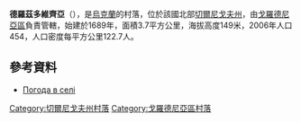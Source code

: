 {{coord|51|57|49|N|31|25|33|E|scale:100000|display=title}}

'''德羅茲多維齊亞'''（{{lang-uk|Дроздовиця}}），是[[烏克蘭|烏克蘭]]的村落，位於該國北部[[切爾尼戈夫州|切爾尼戈夫州]]，由[[戈羅德尼亞區|戈羅德尼亞區]]負責管轄，始建於1689年，面積3.7平方公里，海拔高度149米，2006年人口454，人口密度每平方公里122.7人。

==參考資料==
*[http://weather.in.ua/ua/chernigovskaja/7282 Погода в селі ] {{Wayback|url=http://weather.in.ua/ua/chernigovskaja/7282 |date=20201029173751 }}

[[Category:切爾尼戈夫州村落|Category:切爾尼戈夫州村落]]
[[Category:戈羅德尼亞區村落|Category:戈羅德尼亞區村落]]


{{Chernihiv-geo-stub}}